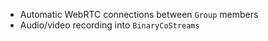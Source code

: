 
- Automatic WebRTC connections between `Group` members <ComingSoonBadge/>
- Audio/video recording into `BinaryCoStreams` <ComingSoonBadge/>